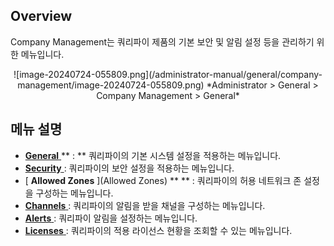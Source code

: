 ## Overview

Company Management는 쿼리파이 제품의 기본 보안 및 알림 설정 등을 관리하기 위한 메뉴입니다.
<p align="center">
![image-20240724-055809.png](/administrator-manual/general/company-management/image-20240724-055809.png)
*Administrator &gt; General &gt; Company Management &gt; General*
</p>


## 메뉴 설명

* [ **General** ](General) ** : ** 쿼리파이의 기본 시스템 설정을 적용하는 메뉴입니다. 
* [ **Security** ](Security) : 쿼리파이의 보안 설정을 적용하는 메뉴입니다. 
* [ **Allowed Zones** ](Allowed Zones) ** ** : 쿼리파이의 허용 네트워크 존 설정을 구성하는 메뉴입니다. 
* [ **Channels** ](Channels) : 쿼리파이의 알림을 받을 채널을 구성하는 메뉴입니다.
* [ **Alerts** ](Alerts) : 쿼리파이 알림을 설정하는 메뉴입니다. 
* [ **Licenses** ](Licenses) : 쿼리파이의 적용 라이선스 현황을 조회할 수 있는 메뉴입니다. 
